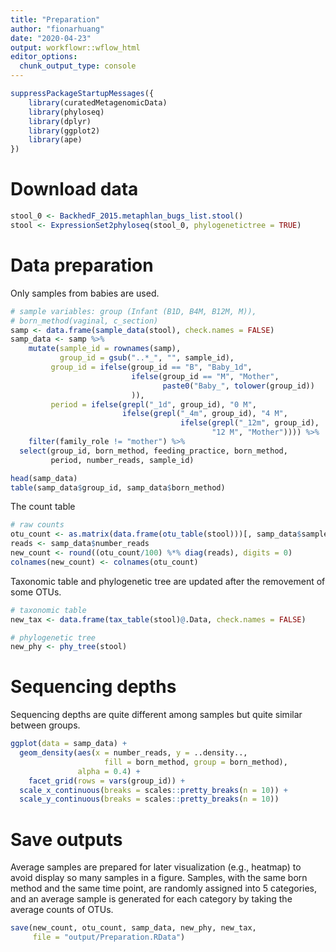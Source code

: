 ```yaml
---
title: "Preparation"
author: "fionarhuang"
date: "2020-04-23"
output: workflowr::wflow_html
editor_options:
  chunk_output_type: console
---
```


```r

suppressPackageStartupMessages({
    library(curatedMetagenomicData)
    library(phyloseq)
    library(dplyr)
    library(ggplot2)
    library(ape)
})


```

# Download data

```r
stool_0 <- BackhedF_2015.metaphlan_bugs_list.stool()
stool <- ExpressionSet2phyloseq(stool_0, phylogenetictree = TRUE)
```


# Data preparation

Only samples from babies are used.
```r
# sample variables: group (Infant (B1D, B4M, B12M, M)), 
# born_method(vaginal, c_section)
samp <- data.frame(sample_data(stool), check.names = FALSE)
samp_data <- samp %>% 
    mutate(sample_id = rownames(samp),
           group_id = gsub("..*_", "", sample_id),
         group_id = ifelse(group_id == "B", "Baby_1d",
                           ifelse(group_id == "M", "Mother",
                                  paste0("Baby_", tolower(group_id))
                           )),
         period = ifelse(grepl("_1d", group_id), "0 M",
                         ifelse(grepl("_4m", group_id), "4 M", 
                                      ifelse(grepl("_12m", group_id), 
                                             "12 M", "Mother")))) %>%
    filter(family_role != "mother") %>%
  select(group_id, born_method, feeding_practice, born_method,
         period, number_reads, sample_id)

head(samp_data)  
table(samp_data$group_id, samp_data$born_method)
```

The count table
```r
# raw counts
otu_count <- as.matrix(data.frame(otu_table(stool)))[, samp_data$sample_id]
reads <- samp_data$number_reads
new_count <- round((otu_count/100) %*% diag(reads), digits = 0)
colnames(new_count) <- colnames(otu_count)

```

Taxonomic table and phylogenetic tree are updated after the removement of some OTUs.
```r
# taxonomic table
new_tax <- data.frame(tax_table(stool)@.Data, check.names = FALSE)

# phylogenetic tree
new_phy <- phy_tree(stool)

```

# Sequencing depths

Sequencing depths are quite different among samples but quite similar between groups.
```r
ggplot(data = samp_data) +
  geom_density(aes(x = number_reads, y = ..density..,
                     fill = born_method, group = born_method),
               alpha = 0.4) +
    facet_grid(rows = vars(group_id)) +
  scale_x_continuous(breaks = scales::pretty_breaks(n = 10)) +
  scale_y_continuous(breaks = scales::pretty_breaks(n = 10))
```


# Save outputs

Average samples are prepared for later visualization (e.g., heatmap) to avoid display so many samples in a figure.
Samples, with the same born method and the same time point, are randomly assigned into 5 categories, and an average sample is generated for each category by taking the average counts of OTUs. 

```r
save(new_count, otu_count, samp_data, new_phy, new_tax,
     file = "output/Preparation.RData")
```


